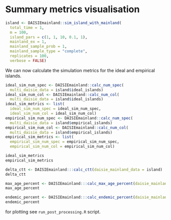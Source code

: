 # Summary metrics visualisation {#Summary-metric-visualisation}

```r
island <- DAISIEmainland::sim_island_with_mainland(
  total_time = 1,
  m = 100,
  island_pars = c(1, 1, 10, 0.1, 1),
  mainland_ex = 1,
  mainland_sample_prob = 1,
  mainland_sample_type = "complete",
  replicates = 100,
  verbose = FALSE)
```

We can now calculate the simulation metrics for the ideal and empirical islands.

```r
ideal_sim_num_spec <- DAISIEmainland::calc_num_spec(
  multi_daisie_data = island$ideal_islands)
ideal_sim_num_col <- DAISIEmainland::calc_num_col(
  multi_daisie_data = island$ideal_islands)
ideal_sim_metrics <- list(
  ideal_sim_num_spec = ideal_sim_num_spec,
  ideal_sim_num_col = ideal_sim_num_col)
empirical_sim_num_spec <- DAISIEmainland::calc_num_spec(
  multi_daisie_data = island$empirical_islands)
empirical_sim_num_col <- DAISIEmainland::calc_num_col(
  multi_daisie_data = island$empirical_islands)
empirical_sim_metrics <- list(
  empirical_sim_num_spec = empirical_sim_num_spec,
  empirical_sim_num_col = empirical_sim_num_col)

ideal_sim_metrics
empirical_sim_metrics
```

```r
delta_ctt <- DAISIEmainland:::calc_ctt(daisie_mainland_data = island)
delta_ctt
```

```r
max_age_percent <- DAISIEmainland:::calc_max_age_percent(daisie_mainland_data = island)
max_age_percent
```

```r
endemic_percent <- DAISIEmainland:::calc_endemic_percent(daisie_mainland_data = island)
endemic_percent
```




for plotting see `run_post_processing.R` script.

